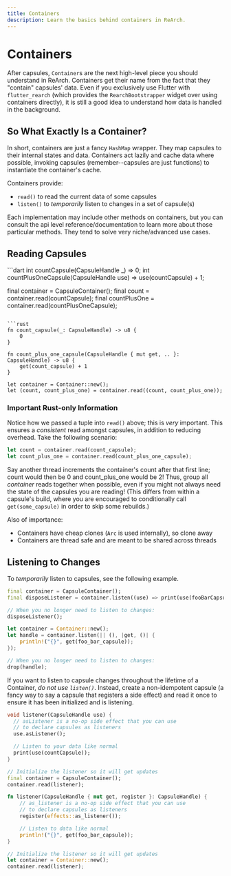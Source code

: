 ```yaml
---
title: Containers
description: Learn the basics behind containers in ReArch.
---
```


# Containers
After capsules, `Container`s are the next high-level piece you should understand in ReArch.
Containers get their name from the fact that they "contain" capsules' data.
Even if you exclusively use Flutter with `flutter_rearch`
(which provides the `RearchBootstrapper` widget over using containers directly),
it is still a good idea to understand how data is handled in the background.


## So What Exactly Is a Container?
In short, containers are just a fancy `HashMap` wrapper.
They map capsules to their internal states and data.
Containers act lazily and cache data where possible,
invoking capsules (remember--capsules are just functions)
to instantiate the container's cache.

Containers provide:
- `read()` to read the current data of some capsules
- `listen()` to *temporarily* listen to changes in a set of capsule(s)

Each implementation may include other methods on containers,
but you can consult the api level reference/documentation to learn more about those particular methods.
They tend to solve very niche/advanced use cases.


## Reading Capsules
<CodeGroup title="Reading Capsules">
  ```dart
  int countCapsule(CapsuleHandle _) => 0;
  int countPlusOneCapsule(CapsuleHandle use) => use(countCapsule) + 1;

  final container = CapsuleContainer();
  final count = container.read(countCapsule);
  final countPlusOne = container.read(countPlusOneCapsule);
  ```

  ```rust
  fn count_capsule(_: CapsuleHandle) -> u8 {
      0
  }

  fn count_plus_one_capsule(CapsuleHandle { mut get, .. }: CapsuleHandle) -> u8 {
      get(count_capsule) + 1
  }

  let container = Container::new();
  let (count, count_plus_one) = container.read((count, count_plus_one));
  ```
</CodeGroup>


### Important Rust-only Information
Notice how we passed a tuple into `read()` above; this is *very* important.
This ensures a *consistent* read amongst capsules, in addition to reducing overhead.
Take the following scenario:

```rust
let count = container.read(count_capsule);
let count_plus_one = container.read(count_plus_one_capsule);
```

Say another thread increments the container's count after that first line;
count would then be 0 and count_plus_one would be 2!
Thus, group all *container* reads together when possible,
even if you might not always need the state of the capsules you are reading!
(This differs from within a capsule's build,
where you are encouraged to conditionally call `get(some_capsule)` in order to skip some rebuilds.)

Also of importance:
- Containers have cheap clones (`Arc` is used internally), so clone away
- Containers are thread safe and are meant to be shared across threads


## Listening to Changes
To *temporarily* listen to capsules, see the following example.
<CodeGroup title="Temporarily Listening to Capsules">
  ```dart
  final container = CapsuleContainer();
  final disposeListener = container.listen((use) => print(use(fooBarCapsule)));

  // When you no longer need to listen to changes:
  disposeListener();
  ```

  ```rust
  let container = Container::new();
  let handle = container.listen(|| (), |get, ()| {
      println!("{}", get(foo_bar_capsule));
  });

  // When you no longer need to listen to changes:
  drop(handle);
  ```
</CodeGroup>

If you want to listen to capsule changes throughout the lifetime of a Container,
*do not use `listen()`*.
Instead, create a non-idempotent capsule (a fancy way to say a capsule that registers a side effect)
and read it once to ensure it has been initialized and is listening.
<CodeGroup title="Indefinitely Listening to Capsules">
  ```dart
  void listener(CapsuleHandle use) {
    // asListener is a no-op side effect that you can use
    // to declare capsules as listeners
    use.asListener();

    // Listen to your data like normal
    print(use(countCapsule));
  }

  // Initialize the listener so it will get updates
  final container = CapsuleContainer();
  container.read(listener);
  ```

  ```rust
  fn listener(CapsuleHandle { mut get, register }: CapsuleHandle) {
      // as_listener is a no-op side effect that you can use
      // to declare capsules as listeners
      register(effects::as_listener());

      // Listen to data like normal
      println!("{}", get(foo_bar_capsule));
  }

  // Initialize the listener so it will get updates
  let container = Container::new();
  container.read(listener);
  ```
</CodeGroup>
